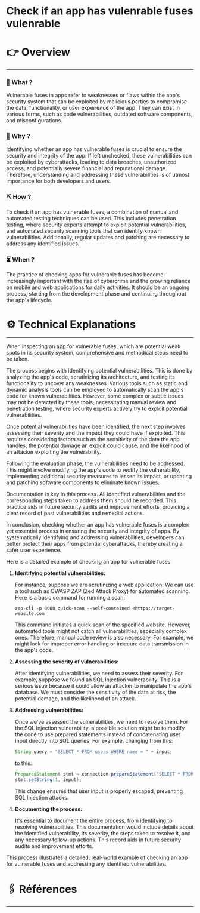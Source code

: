 # Check if an app has vulenrable fuses vulenrable


# 👉 Overview

---

### 👀 What ?

Vulnerable fuses in apps refer to weaknesses or flaws within the app's security system that can be exploited by malicious parties to compromise the data, functionality, or user experience of the app. They can exist in various forms, such as code vulnerabilities, outdated software components, and misconfigurations.


### 🧐 Why ?

Identifying whether an app has vulnerable fuses is crucial to ensure the security and integrity of the app. If left unchecked, these vulnerabilities can be exploited by cyberattacks, leading to data breaches, unauthorized access, and potentially severe financial and reputational damage. Therefore, understanding and addressing these vulnerabilities is of utmost importance for both developers and users.


### ⛏️ How ?

To check if an app has vulnerable fuses, a combination of manual and automated testing techniques can be used. This includes penetration testing, where security experts attempt to exploit potential vulnerabilities, and automated security scanning tools that can identify known vulnerabilities. Additionally, regular updates and patching are necessary to address any identified issues.


### ⏳ When ?

The practice of checking apps for vulnerable fuses has become increasingly important with the rise of cybercrime and the growing reliance on mobile and web applications for daily activities. It should be an ongoing process, starting from the development phase and continuing throughout the app's lifecycle.


# ⚙️ Technical Explanations

---

When inspecting an app for vulnerable fuses, which are potential weak spots in its security system, comprehensive and methodical steps need to be taken.

The process begins with identifying potential vulnerabilities. This is done by analyzing the app's code, scrutinizing its architecture, and testing its functionality to uncover any weaknesses. Various tools such as static and dynamic analysis tools can be employed to automatically scan the app's code for known vulnerabilities. However, some complex or subtle issues may not be detected by these tools, necessitating manual review and penetration testing, where security experts actively try to exploit potential vulnerabilities.

Once potential vulnerabilities have been identified, the next step involves assessing their severity and the impact they could have if exploited. This requires considering factors such as the sensitivity of the data the app handles, the potential damage an exploit could cause, and the likelihood of an attacker exploiting the vulnerability.

Following the evaluation phase, the vulnerabilities need to be addressed. This might involve modifying the app's code to rectify the vulnerability, implementing additional security measures to lessen its impact, or updating and patching software components to eliminate known issues.

Documentation is key in this process. All identified vulnerabilities and the corresponding steps taken to address them should be recorded. This practice aids in future security audits and improvement efforts, providing a clear record of past vulnerabilities and remedial actions.

In conclusion, checking whether an app has vulnerable fuses is a complex yet essential process in ensuring the security and integrity of apps. By systematically identifying and addressing vulnerabilities, developers can better protect their apps from potential cyberattacks, thereby creating a safer user experience.

Here is a detailed example of checking an app for vulnerable fuses:

1. **Identifying potential vulnerabilities:**
    
    For instance, suppose we are scrutinizing a web application. We can use a tool such as OWASP ZAP (Zed Attack Proxy) for automated scanning. Here is a basic command for running a scan:
    
    ```
    zap-cli -p 8080 quick-scan --self-contained <https://target-website.com
    
    ```
    
    This command initiates a quick scan of the specified website. However, automated tools might not catch all vulnerabilities, especially complex ones. Therefore, manual code review is also necessary. For example, we might look for improper error handling or insecure data transmission in the app's code.
    
2. **Assessing the severity of vulnerabilities:**
    
    After identifying vulnerabilities, we need to assess their severity. For example, suppose we found an SQL Injection vulnerability. This is a serious issue because it could allow an attacker to manipulate the app's database. We must consider the sensitivity of the data at risk, the potential damage, and the likelihood of an attack.
    
3. **Addressing vulnerabilities:**
    
    Once we've assessed the vulnerabilities, we need to resolve them. For the SQL Injection vulnerability, a possible solution might be to modify the code to use prepared statements instead of concatenating user input directly into SQL queries. For example, changing from this:
    
    ```java
    String query = "SELECT * FROM users WHERE name = " + input;
    
    ```
    
    to this:
    
    ```java
    PreparedStatement stmt = connection.prepareStatement("SELECT * FROM users WHERE name = ?");
    stmt.setString(1, input);
    
    ```
    
    This change ensures that user input is properly escaped, preventing SQL Injection attacks.
    
4. **Documenting the process:**
    
    It's essential to document the entire process, from identifying to resolving vulnerabilities. This documentation would include details about the identified vulnerability, its severity, the steps taken to resolve it, and any necessary follow-up actions. This record aids in future security audits and improvement efforts.
    

This process illustrates a detailed, real-world example of checking an app for vulnerable fuses and addressing any identified vulnerabilities.

# 🖇️ Références

---